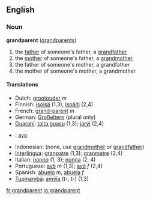 ==English==
===Noun===
'''grandparent''' ([[grandparents]])

#the [[father]] of someone's father, a [[grandfather]]
#the [[mother]] of someone's father, a [[grandmother]]
#the father of someone's mother, a grandfather
#the mother of someone's mother, a grandmother

====Translations====
{{top}}
*Dutch: [[grootouder]] ''m''
*Finnish: [[isoisä]] (1,3), [[isoäiti]] (2,4)
*French: [[grand-parent]] ''m''
*German: [[Großeltern]] (plural only)
*[[Guaraní]]: [[taita guasu]] (1,3); [[jarýi]] (2,4)
{{mid}}
*{{io}}: [[avo]]
*Indonesian: (none, use [[grandmother]] or [[grandfather]])
*[[Interlingua]]: [[granpatre]] (1,3); [[granmatre]] (2,4)
*Italian: [[nonno]] (1, 3); [[nonna]] (2, 4)
*Portuguese: [[avô]] ''m'' (1,3); [[avó]] ''f'' (2,4)
*Spanish: [[abuelo]] ''m'', [[abuela]] ''f''
*[[Tupinambá]]: [[amỹîa]] (t-, t-) (1,3)
{{bottom}}

[[fr:grandparent]]
[[io:grandparent]]